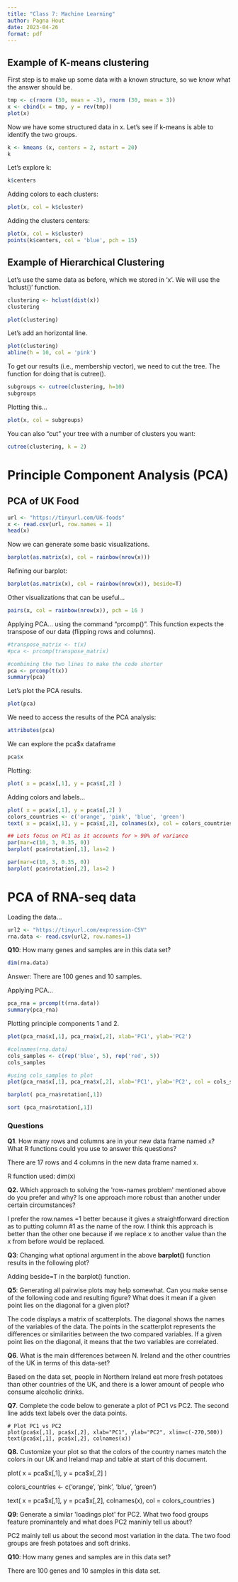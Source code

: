 ```yaml
---
title: "Class 7: Machine Learning"
author: Pagna Hout
date: 2023-04-26
format: pdf
---
```


## Example of K-means clustering

First step is to make up some data with a known structure, so we know what the answer should be.

```r
tmp <- c(rnorm (30, mean = -3), rnorm (30, mean = 3))
x <- cbind(x = tmp, y = rev(tmp))
plot(x)
```

Now we have some structured data in x. Let's see if k-means is able to identify the two groups.

```r
k <- kmeans (x, centers = 2, nstart = 20)
k
```

Let's explore k:

```r
k$centers
```

Adding colors to each clusters:

```r
plot(x, col = k$cluster)
```

Adding the clusters centers:

```r
plot(x, col = k$cluster)
points(k$centers, col = 'blue', pch = 15)
```

## Example of Hierarchical Clustering

Let's use the same data as before, which we stored in 'x'. We will use the 'hclust()' function.

```r
clustering <- hclust(dist(x))
clustering
```

```r
plot(clustering)
```

Let's add an horizontal line.

```r
plot(clustering)
abline(h = 10, col = 'pink')
```

To get our results (i.e., membership vector), we need to cut the tree. The function for doing that is cutree().

```r
subgroups <- cutree(clustering, h=10)
subgroups
```

Plotting this...

```r
plot(x, col = subgroups)
```

You can also "cut" your tree with a number of clusters you want:

```r
cutree(clustering, k = 2)
```

# Principle Component Analysis (PCA)

## PCA of UK Food

```r
url <- "https://tinyurl.com/UK-foods"
x <- read.csv(url, row.names = 1)
head(x)
```

Now we can generate some basic visualizations.

```r
barplot(as.matrix(x), col = rainbow(nrow(x)))
```

Refining our barplot:

```r
barplot(as.matrix(x), col = rainbow(nrow(x)), beside=T)
```

Other visualizations that can be useful...

```r
pairs(x, col = rainbow(nrow(x)), pch = 16 )
```

Applying PCA... using the command "prcomp()". This function expects the transpose of our data (flipping rows and columns).

```r
#transpose_matrix <- t(x)
#pca <- prcomp(transpose_matrix)

#combining the two lines to make the code shorter
pca <- prcomp(t(x))
summary(pca)
```

Let's plot the PCA results.

```r
plot(pca)
```

We need to access the results of the PCA analysis:

```r
attributes(pca)
```

We can explore the pca\$x dataframe

```r
pca$x
```

Plotting:

```r
plot( x = pca$x[,1], y = pca$x[,2] )
```

Adding colors and labels...

```r
plot( x = pca$x[,1], y = pca$x[,2] )
colors_countries <- c('orange', 'pink', 'blue', 'green')
text( x = pca$x[,1], y = pca$x[,2], colnames(x), col = colors_countries )
```

```r
## Lets focus on PC1 as it accounts for > 90% of variance 
par(mar=c(10, 3, 0.35, 0))
barplot( pca$rotation[,1], las=2 )
```

```r
par(mar=c(10, 3, 0.35, 0))
barplot( pca$rotation[,2], las=2 )
```

# PCA of RNA-seq data

Loading the data...

```r
url2 <- "https://tinyurl.com/expression-CSV"
rna.data <- read.csv(url2, row.names=1)
```

**Q10**: How many genes and samples are in this data set?

```r
dim(rna.data)
```

Answer: There are 100 genes and 10 samples.

Applying PCA...

```r
pca_rna = prcomp(t(rna.data))
summary(pca_rna)
```

Plotting principle components 1 and 2.

```r
plot(pca_rna$x[,1], pca_rna$x[,2], xlab='PC1', ylab='PC2')
```

```r
#colnames(rna.data)
cols_samples <- c(rep('blue', 5), rep('red', 5))
cols_samples

#using cols_samples to plot
plot(pca_rna$x[,1], pca_rna$x[,2], xlab='PC1', ylab='PC2', col = cols_samples )
```

```r
barplot( pca_rna$rotation[,1])
```

```r
sort (pca_rna$rotation[,1])
```

### Questions

**Q1**. How many rows and columns are in your new data frame named `x`? What R functions could you use to answer this questions?

There are 17 rows and 4 columns in the new data frame named x.

R function used: dim(x)

**Q2.** Which approach to solving the \'row-names problem\' mentioned above do you prefer and why? Is one approach more robust than another under certain circumstances?

I prefer the row.names =1 better because it gives a straightforward direction as to putting column #1 as the name of the row. I think this approach is better than the other one because if we replace x to another value than the x from before would be replaced.

**Q3**: Changing what optional argument in the above **barplot()** function results in the following plot?

Adding beside=T in the barplot() function.

**Q5**: Generating all pairwise plots may help somewhat. Can you make sense of the following code and resulting figure? What does it mean if a given point lies on the diagonal for a given plot?

The code displays a matrix of scatterplots. The diagonal shows the names of the variables of the data. The points in the scatterplot represents the differences or similarities between the two compared variables. If a given point lies on the diagonal, it means that the two variables are correlated.

**Q6**. What is the main differences between N. Ireland and the other countries of the UK in terms of this data-set?

Based on the data set, people in Northern Ireland eat more fresh potatoes than other countries of the UK, and there is a lower amount of people who consume alcoholic drinks.

**Q7**. Complete the code below to generate a plot of PC1 vs PC2. The second line adds text labels over the data points.

```         
# Plot PC1 vs PC2
plot(pca$x[,1], pca$x[,2], xlab="PC1", ylab="PC2", xlim=c(-270,500))
text(pca$x[,1], pca$x[,2], colnames(x))
```

**Q8.** Customize your plot so that the colors of the country names match the colors in our UK and Ireland map and table at start of this document.

plot( x = pca\$x\[,1\], y = pca\$x\[,2\] )

colors_countries \<- c('orange', 'pink', 'blue', 'green')

text( x = pca\$x\[,1\], y = pca\$x\[,2\], colnames(x), col = colors_countries )

**Q9**: Generate a similar \'loadings plot\' for PC2. What two food groups feature prominantely and what does PC2 maninly tell us about?

PC2 mainly tell us about the second most variation in the data. The two food groups are fresh potatoes and soft drinks.

**Q10**: How many genes and samples are in this data set?

There are 100 genes and 10 samples in this data set.
